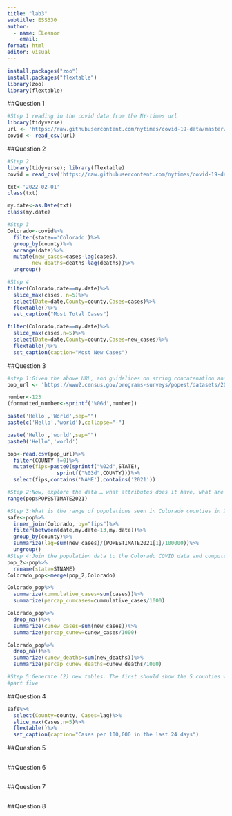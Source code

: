 ```yaml
---
title: "lab3"
subtitle: ESS330
author:
  - name: ELeanor
    email:
format: html
editor: visual
---
```


```r
install.packages("zoo")
install.packages("flextable")
library(zoo)
library(flextable)
```
##Question 1
```r
#Step 1 reading in the covid data from the NY-times url
library(tidyverse)
url <- 'https://raw.githubusercontent.com/nytimes/covid-19-data/master/us-counties.csv'
covid <- read_csv(url)
```

##Question 2

```r
#Step 2
library(tidyverse); library(flextable)
covid = read_csv('https://raw.githubusercontent.com/nytimes/covid-19-data/master/us-counties.csv')

txt<-'2022-02-01'
class(txt)

my.date<-as.Date(txt)
class(my.date)

#Step 3
Colorado<-covid%>%
  filter(state=='Colorado')%>%
  group_by(county)%>%
  arrange(date)%>%
  mutate(new_cases=cases-lag(cases),
        new_deaths=deaths-lag(deaths))%>%
  ungroup()
```

```r
#Step 4
filter(Colorado,date==my.date)%>%
  slice_max(cases, n=5)%>%
  select(Date=date,County=county,Cases=cases)%>%
  flextable()%>%
  set_caption("Most Total Cases")

filter(Colorado,date==my.date)%>%
  slice_max(cases,n=5)%>%
  select(Date=date,County=county,Cases=new_cases)%>%
  flextable()%>%
  set_caption(caption="Most New Cases")
```

##Question 3
```r
#step 1:Given the above URL, and guidelines on string concatenation and formatting, read in the population data and (1) create a five digit FIP variable and only keep columns that contain “NAME” or “2021” (remember the tidyselect option found with ?dplyr::select). Additionally, remove all state level rows (e.g. COUNTY FIP == “000”)
pop_url <- 'https://www2.census.gov/programs-surveys/popest/datasets/2020-2023/counties/totals/co-est2023-alldata.csv'

number<-123
(formatted_number<-sprintf('%06d',number))

paste('Hello','World',sep="")
paste(c('Hello','world'),collapse="-")

paste('Hello','world',sep="")
paste0('Hello','world')

pop<-read.csv(pop_url)%>%
  filter(COUNTY !=0)%>%
  mutate(fips=paste0(sprintf("%02d",STATE),
                sprintf("%03d",COUNTY)))%>%
  select(fips,contains('NAME'),contains('2021'))

#Step 2:Now, explore the data … what attributes does it have, what are the names of the columns? Do any match the COVID data we have? What are the dimensions… In a few sentences describe the data obtained after modification:
range(pop$POPESTIMATE2021)

#Step 3:What is the range of populations seen in Colorado counties in 2021:
safe<-pop%>%
  inner_join(Colorado, by="fips")%>%
  filter(between(date,my.date-13,my.date))%>%
  group_by(county)%>%
  summarize(lag=sum(new_cases)/(POPESTIMATE2021[1]/100000))%>%
  ungroup()
#Step 4:Join the population data to the Colorado COVID data and compute the per capita cumulative cases, per capita new cases, and per capita new deaths
pop_2<-pop%>%
  rename(state=STNAME)
Colorado_pop<-merge(pop_2,Colorado)

Colorado_pop%>%
  summarize(cummulative_cases=sum(cases))%>%
  summarize(percap_cumcases=cummulative_cases/1000)

Colorado_pop%>%
  drop_na()%>%
  summarize(cunew_cases=sum(new_cases))%>%
  summarize(percap_cunew=cunew_cases/1000)

Colorado_pop%>%
  drop_na()%>%
  summarize(cunew_deaths=sum(new_deaths))%>%
  summarize(percap_cunew_deaths=cunew_deaths/1000)

#Step 5:Generate (2) new tables. The first should show the 5 counties with the most cumulative cases per capita on 2021-01-01, and the second should show the 5 counties with the most NEW cases per capita on the same date. Your tables should have clear column names and descriptive captions.
#part five
```

##Question 4
```r
safe%>%
  select(County=county, Cases=lag)%>%
  slice_max(Cases,n=5)%>%
  flextable()%>%
  set_caption(caption="Cases per 100,000 in the last 24 days")
```

##Question 5
```r

```

##Question 6
```r

```

##Question 7
```r

```

##Question 8
```r

```

